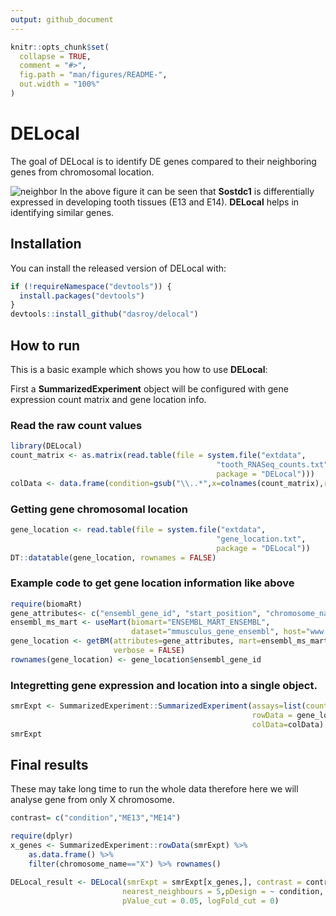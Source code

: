 ```yaml
---
output: github_document
---
```


<!-- README.md is generated from README.Rmd. Please edit that file -->

```r
knitr::opts_chunk$set(
  collapse = TRUE,
  comment = "#>",
  fig.path = "man/figures/README-",
  out.width = "100%"
)
```

# DELocal

<!-- badges: start -->
<!-- badges: end -->

The goal of DELocal is to identify DE genes compared to their neighboring genes from chromosomal location.

![neighbor](Sos.png)
In the above figure it can be seen that **Sostdc1** is differentially expressed in developing tooth tissues (E13 and E14). __DELocal__ helps in identifying similar genes.

## Installation

You can install the released version of DELocal with:

``` r
if (!requireNamespace("devtools")) {
  install.packages("devtools")
}
devtools::install_github("dasroy/delocal")
```

## How to run

This is a basic example which shows you how to use __DELocal__:

First a **SummarizedExperiment** object will be configured with gene expression count matrix and gene location info.

### Read the raw count values  

```r
library(DELocal)
count_matrix <- as.matrix(read.table(file = system.file("extdata", 
                                              "tooth_RNASeq_counts.txt", 
                                              package = "DELocal")))
colData <- data.frame(condition=gsub("\\..*",x=colnames(count_matrix),replacement = ""))
```

### Getting gene chromosomal location  

```r
gene_location <- read.table(file = system.file("extdata", 
                                              "gene_location.txt", 
                                              package = "DELocal"))
DT::datatable(gene_location, rownames = FALSE)
```


### Example code to get gene location information like above

```r
require(biomaRt)
gene_attributes<- c("ensembl_gene_id", "start_position", "chromosome_name")
ensembl_ms_mart <- useMart(biomart="ENSEMBL_MART_ENSEMBL",
                           dataset="mmusculus_gene_ensembl", host="www.ensembl.org")
gene_location <- getBM(attributes=gene_attributes, mart=ensembl_ms_mart,
                       verbose = FALSE)
rownames(gene_location) <- gene_location$ensembl_gene_id
```


### Integretting gene expression and location into a single object.

```r
smrExpt <- SummarizedExperiment::SummarizedExperiment(assays=list(counts=count_matrix),
                                                      rowData = gene_location, 
                                                      colData=colData)
smrExpt
```

## Final results        

These may take long time to run the whole data therefore here we will analyse gene from only X chromosome.
```r
contrast= c("condition","ME13","ME14")

require(dplyr)
x_genes <- SummarizedExperiment::rowData(smrExpt) %>% 
    as.data.frame() %>% 
    filter(chromosome_name=="X") %>% rownames() 

DELocal_result <- DELocal(smrExpt = smrExpt[x_genes,], contrast = contrast,
                         nearest_neighbours = 5,pDesign = ~ condition,
                         pValue_cut = 0.05, logFold_cut = 0)

```
